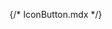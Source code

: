 {/* IconButton.mdx */}
 
 


<Title  /> 

<Subtitle />

## Basic icon button

<Canvas of={IconButtonStories.Primary} withToolbar layout='centered'/>

## Sizes

For larger or smaller buttons, use the `size` prop.

<Canvas of={IconButtonStories.Sizes} withToolbar layout='centered' />

## Colors

<Canvas of={IconButtonStories.Colors} withToolbar layout='centered' />

## API

<ArgTypes sort='alpha' />

<ForwardRefNote />
